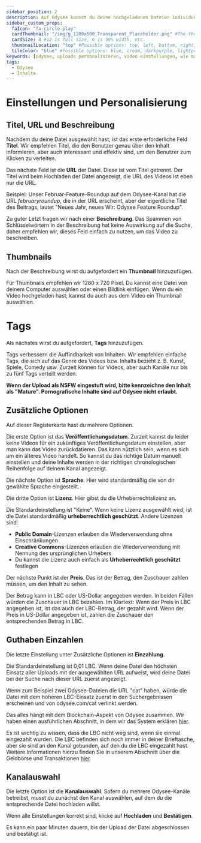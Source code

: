 ---
sidebar_position: 2
description: Auf Odysee kannst du deine hochgeladenen Dateien individuell mit vielen Einstellungen einrichten.
sidebar_custom_props:
  faIcon: "fa-circle-play"
  cardThumbnail: "/img/g_1200x600_Transparent_Placeholder.png" #The thumbnail on the category card.
  cardSize: 4 #12 is full size, 6 is 50% width, etc.
  thumbnailLocation: "top" #Possible options: top, left, bottom, right, none
  tileColor: "blue" #Possible options: blue, cream, darkpurple, lightpurple, mauve, orange, pink, none
keywords: [odysee, uploads personalisieren, video einstellungen, wie man ein thumbnail auf odysee verwendet, tags auf odysee verwenden, wie lädt man ein thumbnail hoch, wie setze ich tags auf odysee, wie setze ich einen titel auf odysee]
tags:
  - Odysee
  - Inhalte
---

# Einstellungen und Personalisierung

## Titel, URL und Beschreibung

Nachdem du deine Datei ausgewählt hast, ist das erste erforderliche Feld **Titel**. Wir empfehlen Titel, die den Benutzer genau über den Inhalt informieren, aber auch interessant und effektiv sind, um den Benutzer zum Klicken zu verleiten.

Das nächste Feld ist die **URL** der Datei. Diese ist vom Titel getrennt. Der Titel wird beim Hochladen der Datei angezeigt, die URL des Videos ist eben nur die URL.

Beispiel: Unser Februar-Feature-Roundup auf dem Odysee-Kanal hat die URL *februaryroundup*, die in der URL erscheint, aber der eigentliche Titel des Beitrags, lautet "Neues Jahr, neues Wir: Odysee Feature Roundup".

Zu guter Letzt fragen wir nach einer **Beschreibung**. Das Spammen von Schlüsselwörtern in der Beschreibung hat keine Auswirkung auf die Suche, daher empfehlen wir, dieses Feld einfach zu nutzen, um das Video zu beschreiben.

## Thumbnails

Nach der Beschreibung wirst du aufgefordert ein **Thumbnail** hinzuzufügen.

Für Thumbnails empfehlen wir 1280 x 720 Pixel. Du kannst eine Datei von deinem Computer auswählen oder einen Bildlink einfügen. Wenn du ein Video hochgeladen hast, kannst du auch aus dem Video ein Thumbnail auswählen. 

# Tags 

Als nächstes wirst du aufgefordert, **Tags** hinzuzufügen.

Tags verbessern die Auffindbarkeit von Inhalten. Wir empfehlen einfache Tags, die sich auf das Genre des Videos bzw. Inhalts bezieht z. B. Kunst, Spiele, Comedy usw. Zurzeit können für Videos, aber auch Kanäle nur bis zu fünf Tags verteilt werden.

**Wenn der Upload als NSFW eingestuft wird, bitte kennzeichne den Inhalt als "Mature". Pornografische Inhalte sind auf Odysee nicht erlaubt.**

## Zusätzliche Optionen

Auf dieser Registerkarte hast du mehrere Optionen. 

Die erste Option ist das **Veröffentlichungsdatum**. Zurzeit kannst du leider keine Videos für ein zukünftiges Veröffentlichungsdatum einstellen, aber man kann das Video zurückdatieren. Das kann nützlich sein, wenn es sich um ein älteres Video handelt. So kannst du das richtige Datum manuell einstellen und deine Inhalte werden in der richtigen chronologischen Reihenfolge auf deinem Kanal angezeigt.

Die nächste Option ist **Sprache**. Hier wird standardmäßig die von dir gewählte Sprache eingestellt.

Die dritte Option ist **Lizenz**. Hier gibst du die Urheberrechtslizenz an.

Die Standardeinstellung ist "Keine". Wenn keine Lizenz ausgewählt wird, ist die Datei standardmäßig **urheberrechtlich geschützt**. Andere Lizenzen sind:

- **Public Domain**-Lizenzen erlauben die Wiederverwendung ohne Einschränkungen
- **Creative Commons**-Lizenzen erlauben die Wiederverwendung mit Nennung des ursprünglichen Urhebers
- Du kannst die Lizenz auch einfach als **Urheberrechtlich geschützt** festlegen

Der nächste Punkt ist der **Preis**. Das ist der Betrag, den Zuschauer zahlen müssen, um den Inhalt zu sehen.

Der Betrag kann in LBC oder US-Dollar angegeben werden. In beiden Fällen würden die Zuschauer in LBC bezahlen. Im Klartext: Wenn der Preis in LBC angegeben ist, ist das auch der LBC-Betrag, der gezahlt wird. Wenn der Preis in US-Dollar angegeben ist, zahlen die Zuschauer den entsprechenden Betrag in LBC.

## Guthaben Einzahlen

Die letzte Einstellung unter Zusätzliche Optionen ist **Einzahlung**.

Die Standardeinstellung ist 0,01 LBC. Wenn deine Datei den höchsten Einsatz aller Uploads mit der ausgewählten URL aufweist, wird deine Datei bei der Suche nach dieser URL zuerst angezeigt.

Wenn zum Beispiel zwei Odysee-Dateien die URL "cat" haben, würde die Datei mit dem höheren LBC-Einsatz zuerst in den Suchergebnissen erscheinen und von odysee.com/cat verlinkt werden.

Das alles hängt mit dem Blockchain-Aspekt von Odysee zusammen. Wir haben einen ausführlichen Abschnitt, in dem wir das System erklären [hier](/category-blockchain/).

Es ist wichtig zu wissen, dass die LBC nicht weg sind, wenn sie einmal eingezahlt wurden. Die LBC befinden sich noch immer in deiner Brieftasche, aber sie sind an den Kanal gebunden, auf den du die LBC eingezahlt hast. Weitere Informationen hierzu finden Sie in unserem Abschnitt über die Geldbörse und Transaktionen [hier](/category-wallet/).

## Kanalauswahl

Die letzte Option ist die **Kanalauswahl**. Sofern du mehrere Odysee-Kanäle betreibst, musst du zunächst den Kanal auswählen, auf dem du die entsprechende Datei hochladen willst.

Wenn alle Einstellungen korrekt sind, klicke auf **Hochladen** und **Bestätigen**.

Es kann ein paar Minuten dauern, bis der Upload der Datei abgeschlossen und bestätigt ist.
